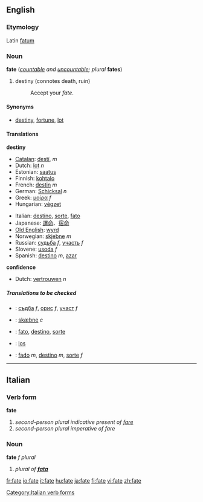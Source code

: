 ==English==

===Etymology===
Latin [[fatum]]

===Noun===
'''fate''' (''[[countable]] and [[uncountable]]; plural'' '''fates''')

# destiny (connotes death, ruin)
#:Accept your ''fate''.

====Synonyms====
*[[destiny]], [[fortune]], [[lot]]

====Translations====
'''destiny'''
{{top}}
*[[Catalan]]: [[destí]], ''m''
*Dutch: [[lot]] ''n''
*Estonian: [[saatus]]
*Finnish: [[kohtalo]]
*French: [[destin]] ''m''
*German: [[Schicksal]] ''n''
*Greek: [[μοίρα]] ''f''
*Hungarian: [[végzet]]
{{mid}}
*Italian: [[destino]], [[sorte]], [[fato]]
*Japanese: [[運命]]、[[宿命]]
*[[Old English]]: [[wyrd]]
*Norwegian: [[skjebne]] ''m''
*Russian: [[судьба]] ''f'', [[участь]] ''f''
*Slovene: [[usoda]] ''f''
*Spanish: [[destino#Spanish|destino]] ''m'', [[azar]] {{m}}
{{bottom}}

'''confidence'''
{{top}}
*Dutch: [[vertrouwen]] ''n''
{{mid}}
{{bottom}}

=====Translations to be checked=====
<!--Remove this section once all of the translations below have been moved into
the tables above.-->
{{checktrans}}

*{{ttbc|Bulgarian}}: [[съдба#Bulgarian|съдба]] ''f'', [[орис#Bulgarian|орис]] ''f'', [[участ#Bulgarian|участ]] ''f''
*{{ttbc|Danish}}: [[skæbne]] ''c''
*{{ttbc|Interlingua}}: [[fato]], [[destino#Interlingua|destino]], [[sorte#Interlingua|sorte]]
*{{ttbc|Polish}}: [[los#Polish|los]]
*{{ttbc|Portuguese}}: [[fado#Portuguese|fado]] ''m'', [[destino#Portuguese|destino]] ''m'', [[sorte#Portuguese|sorte]] ''f''

----

==Italian==
===Verb form===
'''fate'''

#''second-person plural indicative present of [[fare]]''
#''second-person plural imperative of fare''
[[Category:Italian verb forms]]
===Noun===
'''fate''' ''f plural''

#''plural of '''[[fata]]'''''

[[fr:fate]]
[[io:fate]]
[[it:fate]]
[[hu:fate]]
[[ja:fate]]
[[fi:fate]]
[[vi:fate]]
[[zh:fate]]